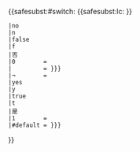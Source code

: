 {{<includeonly>safesubst:</includeonly>#switch: {{<includeonly>safesubst:</includeonly>lc: {{{1|¬}}} }}
 |no
 |n
 |false
 |f
 |否
 |0        = {{{no|<!-- null -->}}}
 |         = {{{blank|{{{no|<!-- null -->}}}}}}
 |¬        = {{{¬|}}}
 |yes
 |y
 |true
 |t
 |是
 |1        = {{{yes|yes}}}
 |#default = {{{def|{{{yes|yes}}}}}}
}}<noinclude>
{{documentation}}
</noinclude>